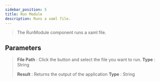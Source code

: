 ---
sidebar_position: 5
title: Run Module
description: Runs a xaml file.
---
> The RunModule component runs a xaml file.

## Parameters

> **File Path** : Click the button and select the file you want to run. **Type** : String
>
> **Result** : Returns the output of the application **Type** : String